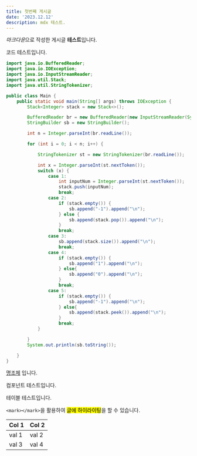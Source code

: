```yaml
---
title: 첫번째 게시글
date: '2023.12.12'
description: mdx 테스트.
---
```


*마크다운*으로 작성한 게시글 **테스트**입니다.


코드 테스트입니다.
```java
import java.io.BufferedReader;
import java.io.IOException;
import java.io.InputStreamReader;
import java.util.Stack;
import java.util.StringTokenizer;

public class Main {
    public static void main(String[] args) throws IOException {
        Stack<Integer> stack = new Stack<>();

        BufferedReader br = new BufferedReader(new InputStreamReader(System.in));
        StringBuilder sb = new StringBuilder();

        int n = Integer.parseInt(br.readLine());

        for (int i = 0; i < n; i++) {

            StringTokenizer st = new StringTokenizer(br.readLine());

            int x = Integer.parseInt(st.nextToken());
            switch (x) {
                case 1:
                    int inputNum = Integer.parseInt(st.nextToken());
                    stack.push(inputNum);
                    break;
                case 2:
                    if (stack.empty()) {
                        sb.append("-1").append("\n");
                    } else {
                        sb.append(stack.pop()).append("\n");
                    }
                    break;
                case 3:
                    sb.append(stack.size()).append("\n");
                    break;
                case 4:
                    if (stack.empty()) {
                        sb.append("1").append("\n");
                    } else{
                        sb.append("0").append("\n");
                    }
                    break;
                case 5:
                    if (stack.empty()) {
                        sb.append("-1").append("\n");
                    } else{
                        sb.append(stack.peek()).append("\n");
                    }
                    break;
            }

        }
        System.out.println(sb.toString());

    }
}
```

[명조체](https://ko.wikipedia.org/wiki/%EB%AA%85%EC%A1%B0%EC%B2%B4) 입니다.


컴포넌트 테스트입니다.

테이블 테스트입니다.

`<mark></mark>`을 활용하여 <mark>글에 하이라이팅</mark>을 할 수 있습니다.


| Col 1 | Col 2 |
| ----- | ----- |
| val 1 | val 2 |
| val 3 | val 4 |


